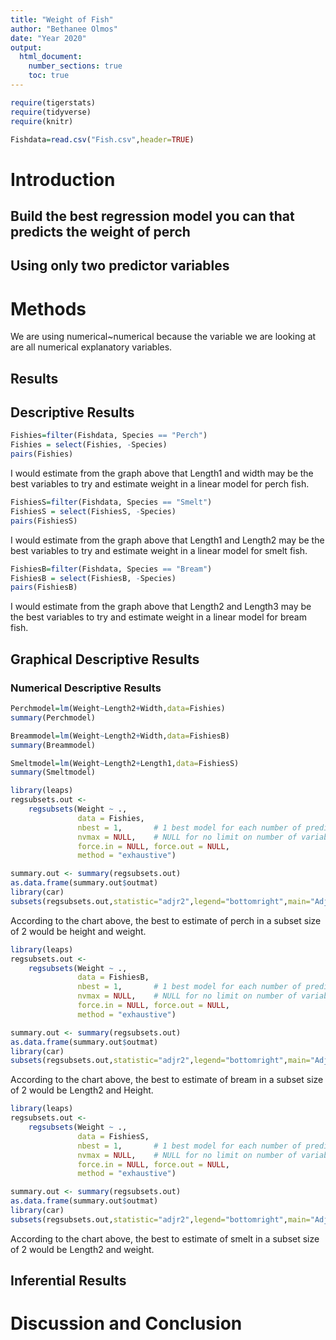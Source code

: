 ```yaml
---
title: "Weight of Fish"
author: "Bethanee Olmos"
date: "Year 2020"
output: 
  html_document:
    number_sections: true
    toc: true
---
```



```r
require(tigerstats)
require(tidyverse)
require(knitr)
```

```r
Fishdata=read.csv("Fish.csv",header=TRUE)
```


# Introduction

<!--In this section you explain what you are trying to show.  Where did the data come from?  What is the research or other question you are trying to answer?!-->

## Build the best regression model you can that predicts the weight of perch
## Using only two predictor variables  


# Methods

<!--Decide on your methods:  use "variable analysis" or other appropriate descriptors.  Make sure to choose at least one graphical method and at least one numerical method.!-->

We are using numerical~numerical because the variable we are looking at are all numerical explanatory variables.


## Results

<!--Divide this section into two sub-sections:  One for your descriptive  results and one for your inferential results.!-->

## Descriptive Results


```r
Fishies=filter(Fishdata, Species == "Perch")
Fishies = select(Fishies, -Species)
pairs(Fishies)
```

I would estimate from the graph above that Length1 and width may be the best variables to try and estimate weight in a linear model for perch fish.

```r
FishiesS=filter(Fishdata, Species == "Smelt")
FishiesS = select(FishiesS, -Species)
pairs(FishiesS)
```

I would estimate from the graph above that Length1 and Length2 may be the best variables to try and estimate weight in a linear model for smelt fish.


```r
FishiesB=filter(Fishdata, Species == "Bream")
FishiesB = select(FishiesB, -Species)
pairs(FishiesB)
```

 I would estimate from the graph above that Length2 and Length3 may be the best variables to try and estimate weight in a linear model for bream fish.   
    
## Graphical Descriptive Results

<!--Graphical results here.  Make sure to show your code.  Provide appropriate labels for axes, giving units if possible, and provide a good title for the graph, too.  Use the graphical results to describe the patterns if any that exist in the data as focused toward the research question!-->

### Numerical Descriptive Results

<!--Numerical results go here. Use the numerical results to describe the patterns if any that exist in the data as focused toward the research question!-->



```r
Perchmodel=lm(Weight~Length2+Width,data=Fishies)
summary(Perchmodel)
```

```r
Breammodel=lm(Weight~Length2+Width,data=FishiesB)
summary(Breammodel)
```

```r
Smeltmodel=lm(Weight~Length2+Length1,data=FishiesS)
summary(Smeltmodel)
```

```r
library(leaps)
regsubsets.out <-
    regsubsets(Weight ~ .,
               data = Fishies,
               nbest = 1,       # 1 best model for each number of predictors
               nvmax = NULL,    # NULL for no limit on number of variables
               force.in = NULL, force.out = NULL,
               method = "exhaustive")

summary.out <- summary(regsubsets.out)
as.data.frame(summary.out$outmat)
library(car)
subsets(regsubsets.out,statistic="adjr2",legend="bottomright",main="Adjusted R^2")
```

According to the chart above, the best to estimate of perch in a subset size of 2 would be height and weight.  

```r
library(leaps)
regsubsets.out <-
    regsubsets(Weight ~ .,
               data = FishiesB,
               nbest = 1,       # 1 best model for each number of predictors
               nvmax = NULL,    # NULL for no limit on number of variables
               force.in = NULL, force.out = NULL,
               method = "exhaustive")

summary.out <- summary(regsubsets.out)
as.data.frame(summary.out$outmat)
library(car)
subsets(regsubsets.out,statistic="adjr2",legend="bottomright",main="Adjusted R^2")
```
  
According to the chart above, the best to estimate of bream in a subset size of 2 would be Length2 and Height.    
  
```r
library(leaps)
regsubsets.out <-
    regsubsets(Weight ~ .,
               data = FishiesS,
               nbest = 1,       # 1 best model for each number of predictors
               nvmax = NULL,    # NULL for no limit on number of variables
               force.in = NULL, force.out = NULL,
               method = "exhaustive")

summary.out <- summary(regsubsets.out)
as.data.frame(summary.out$outmat)
library(car)
subsets(regsubsets.out,statistic="adjr2",legend="bottomright",main="Adjusted R^2")
```

According to the chart above, the best to estimate of smelt in a subset size of 2 would be Length2 and weight.

## Inferential Results

<!--State hypothesis clearly.  Make sure your discussion of the inferential test covers all the aspects that the test output produces, such as test statistic, p-value etc.  Make a decision about the null hypothesis, explain the assumptions on which the selected test/procedure was based, and why the chosen procedure satisfys the assumptions and is appropriate to answer the research question!-->



# Discussion and Conclusion

<!--Discussion and conclusion here.  If you found a relationship be sure to consider whether the relationship occurs because one of the variavbles causes the other, or whether they perhasps are related for some other reason.  Watch the chapter 6 videos from the GeorgeTown videos collection.!-->
